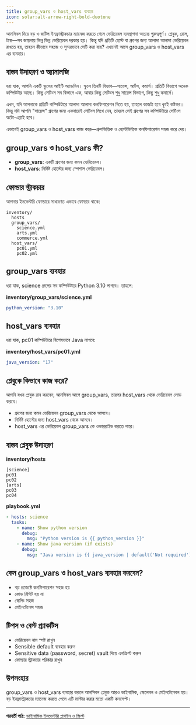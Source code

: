 ```yaml
---
title: group_vars ও host_vars ব্যবহার
icon: solar:alt-arrow-right-bold-duotone
---
```


আনসিবল দিয়ে বড় ও জটিল ইনফ্রাস্ট্রাকচার ম্যানেজ করতে গেলে ভেরিয়েবল ব্যবস্থাপনা অত্যন্ত গুরুত্বপূর্ণ। প্লেবুক, রোল, টাস্ক—সব জায়গায় ভিন্ন ভিন্ন ভেরিয়েবল দরকার হয়। কিন্তু যদি প্রতিটি হোস্ট বা গ্রুপের জন্য আলাদা আলাদা ভেরিয়েবল রাখতে হয়, তাহলে কীভাবে সহজে ও সুন্দরভাবে সেটি করা যায়? এখানেই আসে group_vars ও host_vars এর ব্যবহার।

## বাস্তব উদাহরণ ও অ্যানালজি

ধরা যাক, আপনি একটি স্কুলের আইটি অ্যাডমিন। স্কুলে তিনটি বিভাগ—সায়েন্স, আর্টস, কমার্স। প্রতিটি বিভাগে অনেক কম্পিউটার আছে। কিছু সেটিংস সব বিভাগে এক, আবার কিছু সেটিংস শুধু সায়েন্স বিভাগে, কিছু শুধু কমার্সে।

এখন, যদি আপনাকে প্রতিটি কম্পিউটারে আলাদা আলাদা কনফিগারেশন দিতে হয়, তাহলে কাজটা হবে খুবই কষ্টকর। কিন্তু যদি আপনি "সায়েন্স" গ্রুপের জন্য একবারেই সেটিংস লিখে দেন, তাহলে সেই গ্রুপের সব কম্পিউটারে সেটিংস অটো-এপ্লাই হবে।

এভাবেই group_vars ও host_vars কাজ করে—গ্রুপভিত্তিক ও হোস্টভিত্তিক কনফিগারেশন সহজ করে দেয়।

## group_vars ও host_vars কী?

- **group_vars**: একটি গ্রুপের জন্য কমন ভেরিয়েবল।
- **host_vars**: নির্দিষ্ট হোস্টের জন্য স্পেশাল ভেরিয়েবল।

## ফোল্ডার স্ট্রাকচার

আপনার ইনভেন্টরি ফোল্ডারে সাধারণত এভাবে ফোল্ডার থাকে:

```
inventory/
  hosts
  group_vars/
    science.yml
    arts.yml
    commerce.yml
  host_vars/
    pc01.yml
    pc02.yml
```

## group_vars ব্যবহার

ধরা যাক, science গ্রুপের সব কম্পিউটারে Python 3.10 লাগবে। তাহলে:

**inventory/group_vars/science.yml**
```yaml
python_version: "3.10"
```

## host_vars ব্যবহার

ধরা যাক, pc01 কম্পিউটারে বিশেষভাবে Java লাগবে:

**inventory/host_vars/pc01.yml**
```yaml
java_version: "17"
```

## প্লেবুকে কিভাবে কাজ করে?

আপনি যখন প্লেবুক রান করবেন, আনসিবল আগে group_vars, তারপর host_vars থেকে ভেরিয়েবল লোড করবে।

- গ্রুপের জন্য কমন ভেরিয়েবল group_vars থেকে আসবে।
- নির্দিষ্ট হোস্টের জন্য host_vars থেকে আসবে।
- host_vars এর ভেরিয়েবল group_vars কে ওভাররাইড করতে পারে।

## বাস্তব প্লেবুক উদাহরণ

**inventory/hosts**
```
[science]
pc01
pc02
[arts]
pc03
pc04
```

**playbook.yml**
```yaml
- hosts: science
  tasks:
    - name: Show python version
      debug:
        msg: "Python version is {{ python_version }}"
    - name: Show java version (if exists)
      debug:
        msg: "Java version is {{ java_version | default('Not required') }}"
```

## কেন group_vars ও host_vars ব্যবহার করবেন?

- বড় প্রজেক্টে কনফিগারেশন সহজ হয়
- কোড রিপিট হয় না
- স্কেলিং সহজ
- মেইনটেনেন্স সহজ

## টিপস ও বেস্ট প্র্যাকটিস

- ভেরিয়েবল নাম স্পষ্ট রাখুন
- Sensible default ব্যবহার করুন
- Sensitive data (password, secret) vault দিয়ে এনক্রিপ্ট করুন
- ফোল্ডার স্ট্রাকচার পরিষ্কার রাখুন

## উপসংহার

group_vars ও host_vars ব্যবহার করলে আনসিবল প্লেবুক আরও ডাইনামিক, স্কেলেবল ও মেইনটেনেবল হয়। বড় ইনফ্রাস্ট্রাকচার ম্যানেজ করতে গেলে এটি মাস্টার করার মতো একটি কনসেপ্ট।

---

**পরবর্তী পাঠ:** [ডাইনামিক ইনভেন্টরি প্লাগইন ও স্ক্রিপ্ট](/ansible/dynamic-inventory)
